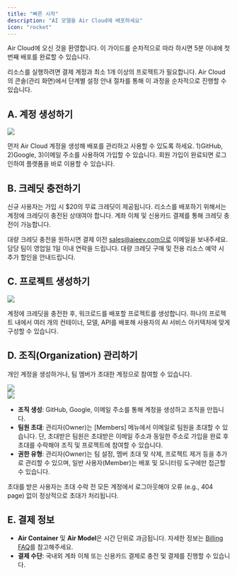 ```yaml
---
title: "빠른 시작"
description: "AI 모델을 Air Cloud에 배포하세요"
icon: "rocket"
---
```


Air Cloud에 오신 것을 환영합니다. 이 가이드를 순차적으로 따라 하시면 5분 이내에 첫 번째 배포를 완료할 수 있습니다.

리소스를 실행하려면 결제 계정과 최소 1개 이상의 프로젝트가 필요합니다. Air Cloud의 콘솔(관리 화면)에서 단계별 설정 안내 절차를 통해 이 과정을 순차적으로 진행할 수 있습니다.

## A. 계정 생성하기

<Frame caption="그림 1. 가입 및 로그인">
  <img
    src="/docs/images/sign-up-and-login.png"
    style={{ borderRadius: "0.5rem" }}
  />
</Frame>

먼저 Air Cloud 계정을 생성해 배포를 관리하고 사용할 수 있도록 하세요. 1)GitHub, 2)Google, 3)이메일 주소를 사용하여 가입할 수 있습니다. 회원 가입이 완료되면 로그인하여 플랫폼을 바로 이용할 수 있습니다.

## B. 크레딧 충전하기

신규 사용자는 가입 시 $20의 무료 크레딧이 제공됩니다. 리소스를 배포하기 위해서는 계정에 크레딧이 충전된 상태여야 합니다. 계좌 이체 및 신용카드 결제를 통해 크레딧 충전이 가능합니다.

대량 크레딧 충전을 원하시면 결제 이전 sales@aieev.com으로 이메일을 보내주세요. 담당 팀이 영업일 1일 이내 연락을 드립니다. 대량 크레딧 구매 및 전용 리소스 예약 시 추가 할인을 안내드립니다.

## C. 프로젝트 생성하기

<Frame caption="그림 2. 프로젝트 생성">
  <img
    src="/docs/images/create-a-project.png"
    style={{ borderRadius: "0.5rem" }}
  />
</Frame>

계정에 크레딧을 충전한 후, 워크로드를 배포할 프로젝트를 생성합니다. 하나의 프로젝트 내에서 여러 개의 컨테이너, 모델, API를 배포해 사용자의 AI 서비스 아키텍처에 맞게 구성할 수 있습니다.

## D. 조직(Organization) 관리하기

개인 계정을 생성하거나, 팀 멤버가 초대한 계정으로 참여할 수 있습니다.

<Frame caption="그림 3. Organization Members 페이지">
  <img
    src="/docs/images/organization-members-page.png"
    style={{ borderRadius: "0.5rem" }}
  />
</Frame>

<br />

<Frame caption="그림 4. Member 초대 창">
  <img
    src="/docs/images/invite-member.png"
    style={{ borderRadius: "0.5rem" }}
  />
</Frame>

- **조직 생성**: GitHub, Google, 이메일 주소를 통해 계정을 생성하고 조직을 만듭니다.
- **팀원 초대**: 관리자(Owner)는 [Members] 메뉴에서 이메일로 팀원을 초대할 수 있습니다. 단, 초대받은 팀원은 초대받은 이메일 주소과 동일한 주소로 가입을 완료 후 초대를 수락해야 조직 및 프로젝트에 참여할 수 있습니다.
- **권한 유형**: 관리자(Owner)는 팀 설정, 멤버 초대 및 삭제, 프로젝트 제거 등을 추가로 관리할 수 있으며, 일반 사용자(Member)는 배포 및 모니터링 도구에만 접근할 수 있습니다.

<Warning>
  초대를 받은 사용자는 초대 수락 전 모든 계정에서 로그아웃해야 오류 (e.g., 404 page) 없이 정상적으로 초대가 처리됩니다.
</Warning>

## E. 결제 정보

- **Air Container** 및 **Air Model**은 시간 단위로 과금됩니다. 자세한 정보는 [Billing FAQ](https://www.aieev.com/pricing)를 참고해주세요.
- **결제 수단**: 국내외 계좌 이체 또는 신용카드 결제로 충전 및 결제를 진행할 수 있습니다.
